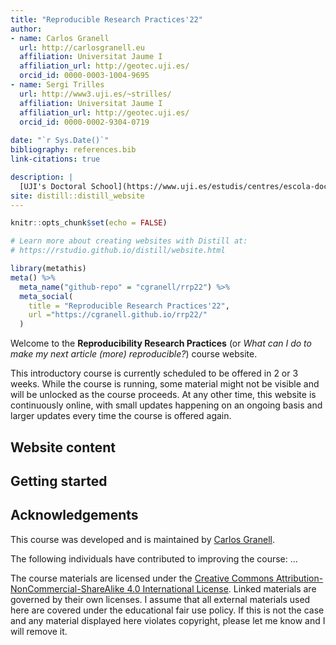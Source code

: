 ```yaml
---
title: "Reproducible Research Practices'22"
author:
- name: Carlos Granell
  url: http://carlosgranell.eu
  affiliation: Universitat Jaume I
  affiliation_url: http://geotec.uji.es/
  orcid_id: 0000-0003-1004-9695
- name: Sergi Trilles
  url: http://www3.uji.es/~strilles/
  affiliation: Universitat Jaume I
  affiliation_url: http://geotec.uji.es/
  orcid_id: 0000-0002-9304-0719
  
date: "`r Sys.Date()`"
bibliography: references.bib
link-citations: true

description: |
  [UJI's Doctoral School](https://www.uji.es/estudis/centres/escola-doctorat/base/info-general/escola/)'s cross-disciplinary training course on recommendations and best practices on reproducible research. Academic year 2021/2022.
site: distill::distill_website
---
```


```r
knitr::opts_chunk$set(echo = FALSE)

# Learn more about creating websites with Distill at:
# https://rstudio.github.io/distill/website.html

```

```r
library(metathis)
meta() %>%
  meta_name("github-repo" = "cgranell/rrp22") %>%
  meta_social(
    title = "Reproducible Research Practices'22",
    url ="https://cgranell.github.io/rrp22/"
  )

```


Welcome to the **Reproducibility Research Practices** (or *What can I do to make my next article (more) reproducible?*) course website.

This introductory course is currently scheduled to be offered in 2 or 3 weeks. While the course is running, some material might not be visible and will be unlocked as the course proceeds. At any other time, this website is continuously online, with small updates happening on an ongoing basis and larger updates every time the course is offered again.

## Website content 


## Getting started


## Acknowledgements

This course was developed and is maintained by [Carlos Granell](http://carlosgranell.eu).

The following individuals have contributed to improving the course: ...

The course materials are licensed under the [Creative Commons Attribution-NonCommercial-ShareAlike 4.0 International License](https://creativecommons.org/licenses/by-nc-sa/4.0/). Linked materials are governed by their own licenses. I assume that all external materials used here are covered under the educational fair use policy. If this is not the case and any material displayed here violates copyright, please let me know and I will remove it.

